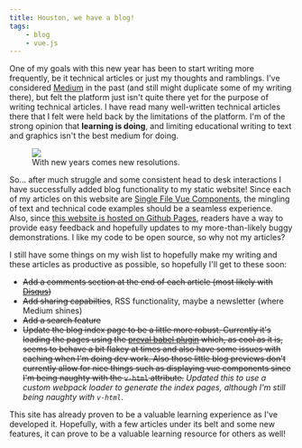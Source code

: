 ```yaml
---
title: Houston, we have a blog!
tags:
    - blog
    - vue.js
---
```


One of my goals with this new year has been to start writing more frequently, be it technical articles or just my
thoughts and ramblings.  I've considered [Medium](http://www.medium.com/@snapwich) in the past (and still might
duplicate some of my writing there), but felt the platform just isn't quite there yet for the purpose of writing
technical articles. I have read many well-written technical articles there that I felt were held back by the
limitations of the platform. I'm of the strong opinion that **learning is doing**, and limiting educational writing
to text and graphics isn't the best medium for doing.

<figure class="small right">
    <img src={fireworks.src} />
    <figcaption>With new years comes new resolutions.</figcaption>
</figure>

So... after much struggle and some consistent head to desk interactions I have successfully added blog functionality
to my static website!  Since each of my articles on this website are
[Single File Vue Components](https://vuejs.org/v2/guide/single-file-components.html), the mingling of text and technical
code examples should be a seamless experience.  Also, since
[this website is hosted on Github Pages](https://github.com/snapwich/richsnapp.com/blob/master/blog/2018/01-07-we-have-a-blog/index.vue),
readers have a way to provide easy feedback and hopefully updates to my more-than-likely buggy demonstrations.  I like
my code to be open source, so why not my articles?

I still have some things on my wish list to hopefully make my writing and these articles as productive as possible, so
hopefully I'll get to these soon:
  * ~~Add a comments section at the end of each article (most likely with [Disqus](http://www.disqus.com))~~
  * ~~Add sharing capabilties~~, RSS functionality, maybe a newsletter (where Medium shines)
  * ~~Add a search feature~~
  * ~~Update the blog index page to be a little more robust.  Currently it's loading the pages using the [preval babel plugin](https://github.com/kentcdodds/babel-plugin-preval)
which, as cool as it is, seems to behave a bit flakey at times and also have some issues with caching when I'm doing
dev work.  Also those little blog previews don't currently allow for nice things such as displaying vue components
since I'm being naughty with the `v-html` attribute.~~  _Updated this to use a custom webpack loader to generate the
index pages, although I'm still being naughty with `v-html`_.

This site has already proven to be a valuable learning experience as I've developed it.  Hopefully, with a few
articles under its belt and some new features, it can prove to be a valuable learning resource for others as well!
